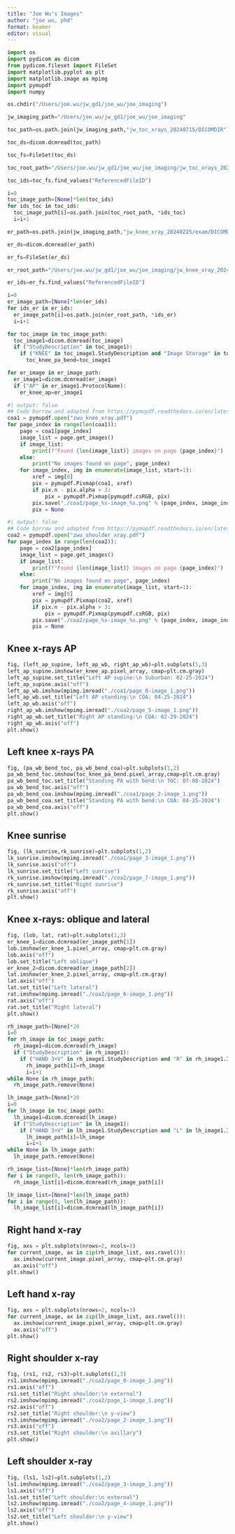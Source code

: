 ```yaml
---
title: "Joe Wu's Images"
author: "joe wu, phd"
format: beamer
editor: visual
---
```


```python
import os
import pydicom as dicom
from pydicom.fileset import FileSet
import matplotlib.pyplot as plt
import matplotlib.image as mpimg
import pymupdf
import numpy
```

```python
os.chdir("/Users/joe.wu/jw_gd1/joe_wu/joe_imaging")
```

```python
jw_imaging_path="/Users/joe.wu/jw_gd1/joe_wu/joe_imaging"
```

```python
toc_path=os.path.join(jw_imaging_path,"jw_toc_xrays_20240715/DICOMDIR")
```

```python
toc_ds=dicom.dcmread(toc_path)
```

```python
toc_fs=FileSet(toc_ds)
```

```python
toc_root_path="/Users/joe.wu/jw_gd1/joe_wu/joe_imaging/jw_toc_xrays_20240715"
```

```python
toc_ids=toc_fs.find_values("ReferencedFileID")
```

```python
i=0
toc_image_path=[None]*len(toc_ids)
for ids_toc in toc_ids:
  toc_image_path[i]=os.path.join(toc_root_path, *ids_toc)
  i=i+1
```

```python
er_path=os.path.join(jw_imaging_path,"jw_knee_xray_20240225/exam/DICOMDIR")
```

```python
er_ds=dicom.dcmread(er_path)
```

```python
er_fs=FileSet(er_ds)
```

```python
er_root_path="/Users/joe.wu/jw_gd1/joe_wu/joe_imaging/jw_knee_xray_20240225/exam"
```

```python
er_ids=er_fs.find_values("ReferencedFileID")
```

```python
i=0
er_image_path=[None]*len(er_ids)
for ids_er in er_ids:
  er_image_path[i]=os.path.join(er_root_path, *ids_er)
  i=i+1
```

```python
for toc_image in toc_image_path:
  toc_image1=dicom.dcmread(toc_image)
  if ("StudyDescription" in toc_image1):
    if ("KNEE" in toc_image1.StudyDescription and "Image Storage" in toc_image1.SOPClassUID.name):
      toc_knee_pa_bend=toc_image1
```

```python
for er_image in er_image_path:
  er_image1=dicom.dcmread(er_image)
  if ("AP" in er_image1.ProtocolName):
    er_knee_ap=er_image1
```

```python
#| output: false
## Code borrow and adapted from https://pymupdf.readthedocs.io/en/latest/the-basics.html
coa1 = pymupdf.open("zwu_knee_xray.pdf")
for page_index in range(len(coa1)): 
    page = coa1[page_index]
    image_list = page.get_images()
    if image_list:
        print(f"Found {len(image_list)} images on page {page_index}")
    else:
        print("No images found on page", page_index)
    for image_index, img in enumerate(image_list, start=1):
        xref = img[0]
        pix = pymupdf.Pixmap(coa1, xref)
        if pix.n - pix.alpha > 3:
            pix = pymupdf.Pixmap(pymupdf.csRGB, pix)
        pix.save("./coa1/page_%s-image_%s.png" % (page_index, image_index))
        pix = None
```

```python
#| output: false
## Code borrow and adapted from https://pymupdf.readthedocs.io/en/latest/the-basics.html
coa2 = pymupdf.open("zwu_shoulder_xray.pdf")
for page_index in range(len(coa2)): 
    page = coa2[page_index]
    image_list = page.get_images()
    if image_list:
        print(f"Found {len(image_list)} images on page {page_index}")
    else:
        print("No images found on page", page_index)
    for image_index, img in enumerate(image_list, start=1):
        xref = img[0]
        pix = pymupdf.Pixmap(coa2, xref)
        if pix.n - pix.alpha > 3:
            pix = pymupdf.Pixmap(pymupdf.csRGB, pix)
        pix.save("./coa2/page_%s-image_%s.png" % (page_index, image_index))
        pix = None
```

## Knee x-rays AP

```python
fig, (left_ap_supine, left_ap_wb, right_ap_wb)=plt.subplots(1,3)
left_ap_supine.imshow(er_knee_ap.pixel_array, cmap=plt.cm.gray)
left_ap_supine.set_title("Left AP supine:\n Suburban: 02-25-2024")
left_ap_supine.axis("off")
left_ap_wb.imshow(mpimg.imread("./coa1/page_0-image_1.png"))
left_ap_wb.set_title("Left AP standing:\n COA: 04-25-2024")
left_ap_wb.axis("off")
right_ap_wb.imshow(mpimg.imread("./coa2/page_5-image_1.png"))
right_ap_wb.set_title("Right AP standing:\n COA: 02-29-2024")
right_ap_wb.axis("off")
plt.show()
```

## Left knee x-rays PA

```python
fig, (pa_wb_bend_toc, pa_wb_bend_coa)=plt.subplots(1,2)
pa_wb_bend_toc.imshow(toc_knee_pa_bend.pixel_array,cmap=plt.cm.gray)
pa_wb_bend_toc.set_title("Standing PA with bend:\n TOC: 07-08-2024")
pa_wb_bend_toc.axis("off")
pa_wb_bend_coa.imshow(mpimg.imread("./coa1/page_2-image_1.png"))
pa_wb_bend_coa.set_title("Standing PA with bend:\n COA: 04-25-2024")
pa_wb_bend_coa.axis("off")
plt.show()
```

## Knee sunrise

```python
fig, (lk_sunrise,rk_sunrise)=plt.subplots(1,2)
lk_sunrise.imshow(mpimg.imread("./coa1/page_3-image_1.png"))
lk_sunrise.axis("off")
lk_sunrise.set_title("Left sunrise")
rk_sunrise.imshow(mpimg.imread("./coa2/page_7-image_1.png"))
rk_sunrise.set_title("Right sunrise")
rk_sunrise.axis("off")
plt.show()
```

## Knee x-rays: oblique and lateral

```python
fig, (lob, lat, rat)=plt.subplots(1,3)
er_knee_1=dicom.dcmread(er_image_path[1])
lob.imshow(er_knee_1.pixel_array, cmap=plt.cm.gray)
lob.axis("off")
lob.set_title("Left oblique")
er_knee_2=dicom.dcmread(er_image_path[2])
lat.imshow(er_knee_2.pixel_array, cmap=plt.cm.gray)
lat.axis("off")
lat.set_title("Left lateral")
rat.imshow(mpimg.imread("./coa2/page_6-image_1.png"))
rat.axis("off")
rat.set_title("Right lateral")
plt.show()
```

```python
rh_image_path=[None]*20
i=0
for rh_image in toc_image_path:
  rh_image1=dicom.dcmread(rh_image)
  if ("StudyDescription" in rh_image1):
    if ("HAND 3+V" in rh_image1.StudyDescription and "R" in rh_image1.ImageLaterality and "Image Storage" in rh_image1.SOPClassUID.name):
      rh_image_path[i]=rh_image
      i=i+1
while None in rh_image_path:
  rh_image_path.remove(None)
```

```python
lh_image_path=[None]*20
i=0
for lh_image in toc_image_path:
  lh_image1=dicom.dcmread(lh_image)
  if ("StudyDescription" in lh_image1):
    if ("HAND 3+V" in lh_image1.StudyDescription and "L" in lh_image1.ImageLaterality and "Image Storage" in lh_image1.SOPClassUID.name):
      lh_image_path[i]=lh_image
      i=i+1
while None in lh_image_path:
  lh_image_path.remove(None)
```

```python
rh_image_list=[None]*len(rh_image_path)
for i in range(0, len(rh_image_path)):
  rh_image_list[i]=dicom.dcmread(rh_image_path[i])
```

```python
lh_image_list=[None]*len(lh_image_path)
for i in range(0, len(lh_image_path)):
  lh_image_list[i]=dicom.dcmread(lh_image_path[i])
```

## Right hand x-ray

```python
fig, axs = plt.subplots(nrows=2, ncols=3)
for current_image, ax in zip(rh_image_list, axs.ravel()):
  ax.imshow(current_image.pixel_array, cmap=plt.cm.gray)
  ax.axis("off")
plt.show()
```

## Left hand x-ray

```python
fig, axs = plt.subplots(nrows=2, ncols=3)
for current_image, ax in zip(lh_image_list, axs.ravel()):
  ax.imshow(current_image.pixel_array, cmap=plt.cm.gray)
  ax.axis("off")
plt.show()
```

## Right shoulder x-ray

```python
fig, (rs1, rs2, rs3)=plt.subplots(1,3)
rs1.imshow(mpimg.imread("./coa2/page_0-image_1.png"))
rs1.axis("off")
rs1.set_title("Right shoulder:\n external")
rs2.imshow(mpimg.imread("./coa2/page_1-image_1.png"))
rs2.axis("off")
rs2.set_title("Right shoulder:\n y-view")
rs3.imshow(mpimg.imread("./coa2/page_2-image_1.png"))
rs3.axis("off")
rs3.set_title("Right shoulder:\n axillary")
plt.show()

```

## Left shoulder x-ray

```python
fig, (ls1, ls2)=plt.subplots(1,2)
ls1.imshow(mpimg.imread("./coa2/page_3-image_1.png"))
ls1.axis("off")
ls1.set_title("Left shoulder:\n external")
ls2.imshow(mpimg.imread("./coa2/page_4-image_1.png"))
ls2.axis("off")
ls2.set_title("Left shoulder:\n y-view")
plt.show()
```
